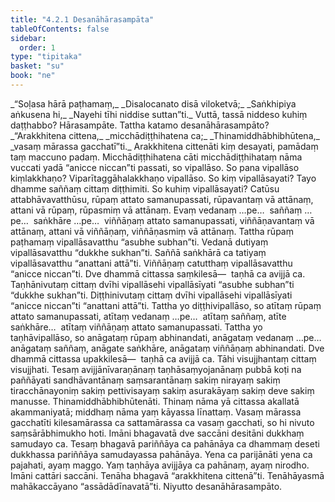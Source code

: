 ```yaml
---
title: "4.2.1 Desanāhārasampāta"
tableOfContents: false
sidebar:
  order: 1
type: "tipitaka"
basket: "su"
book: "ne"
---
```



<DynamicBreadcrumb />

<Division number="52" book="ne" bookNo="27" page="71">

<Paragraph number="443" type="verses" book="ne">
_“Soḷasa hārā paṭhamaṃ,_  
_Disalocanato disā viloketvā;_  
_Saṅkhipiya aṅkusena hi,_  
_Nayehi tīhi niddise suttan”ti._  

</Paragraph>

<Paragraph number="444" book="ne">
Vuttā, tassā niddeso kuhiṃ daṭṭhabbo? Hārasampāte. Tattha katamo desanāhārasampāto?
</Paragraph>

<Paragraph number="445" type="verses" book="ne">
_“Arakkhitena cittena,_  
_micchādiṭṭhihatena ca;_  
_Thinamiddhābhibhūtena,_  
_vasaṃ mārassa gacchatī”ti._  

</Paragraph>

<Paragraph number="446" book="ne">
<Emphasis>Arakkhitena cittenā</Emphasis>ti kiṃ desayati, pamādaṃ taṃ maccuno padaṃ. <Emphasis>Micchādiṭṭhihatena cā</Emphasis>ti micchādiṭṭhihataṃ nāma vuccati yadā “anicce niccan”ti passati, so vipallāso. So pana vipallāso kiṃlakkhaṇo? Viparītaggāhalakkhaṇo vipallāso. So kiṃ vipallāsayati? Tayo dhamme saññaṃ cittaṃ diṭṭhimiti. So kuhiṃ vipallāsayati? Catūsu attabhāvavatthūsu, rūpaṃ attato samanupassati, rūpavantaṃ vā attānaṃ, attani vā rūpaṃ, rūpasmiṃ vā attānaṃ. Evaṃ vedanaṃ …pe…  saññaṃ …pe…  saṅkhāre …pe…  viññāṇaṃ attato samanupassati, viññāṇavantaṃ vā attānaṃ, attani vā viññāṇaṃ, viññāṇasmiṃ vā attānaṃ.
</Paragraph>

<Paragraph number="447" book="ne">
Tattha rūpaṃ paṭhamaṃ vipallāsavatthu “asubhe subhan”ti. Vedanā dutiyaṃ vipallāsavatthu “dukkhe sukhan”ti. Saññā saṅkhārā ca tatiyaṃ vipallāsavatthu “anattani attā”ti. Viññāṇaṃ catutthaṃ vipallāsavatthu “anicce niccan”ti. Dve dhammā cittassa saṃkilesā—  taṇhā ca avijjā ca. Taṇhānivutaṃ cittaṃ dvīhi vipallāsehi vipallāsīyati “asubhe subhan”ti “dukkhe sukhan”ti. Diṭṭhinivutaṃ cittaṃ dvīhi vipallāsehi vipallāsīyati “anicce niccan”ti “anattani attā”ti.
</Paragraph>

<Paragraph number="448" book="ne">
Tattha yo diṭṭhivipallāso, so atītaṃ rūpaṃ attato samanupassati, atītaṃ vedanaṃ …pe…  atītaṃ saññaṃ, atīte saṅkhāre…  atītaṃ viññāṇaṃ attato samanupassati. Tattha yo taṇhāvipallāso, so anāgataṃ rūpaṃ abhinandati, anāgataṃ vedanaṃ …pe…  anāgataṃ saññaṃ, anāgate saṅkhāre, anāgataṃ viññāṇaṃ abhinandati. Dve dhammā cittassa upakkilesā—  taṇhā ca avijjā ca. Tāhi visujjhantaṃ cittaṃ visujjhati. Tesaṃ avijjānīvaraṇānaṃ taṇhāsaṃyojanānaṃ pubbā koṭi na paññāyati sandhāvantānaṃ saṃsarantānaṃ sakiṃ nirayaṃ sakiṃ tiracchānayoniṃ sakiṃ pettivisayaṃ sakiṃ asurakāyaṃ sakiṃ deve sakiṃ manusse.
</Paragraph>

<Paragraph number="449" book="ne">
<Emphasis>Thinamiddhābhibhūtenā</Emphasis>ti. Thinaṃ nāma yā cittassa akallatā akammaniyatā; middhaṃ nāma yaṃ kāyassa līnattaṃ. <Emphasis>Vasaṃ mārassa gacchatī</Emphasis>ti kilesamārassa ca sattamārassa ca vasaṃ gacchati, so hi nivuto saṃsārābhimukho hoti. Imāni bhagavatā dve saccāni desitāni dukkhaṃ samudayo ca. Tesaṃ bhagavā pariññāya ca pahānāya ca dhammaṃ deseti dukkhassa pariññāya samudayassa pahānāya. Yena ca parijānāti yena ca pajahati, ayaṃ maggo. Yaṃ taṇhāya avijjāya ca pahānaṃ, ayaṃ nirodho. Imāni cattāri saccāni. Tenāha bhagavā “arakkhitena cittenā”ti. Tenāhāyasmā mahākaccāyano “assādādīnavatā”ti.

</Paragraph>
</Division>

<Paragraph number="450" type="center" book="ne">
Niyutto desanāhārasampāto.
</Paragraph>